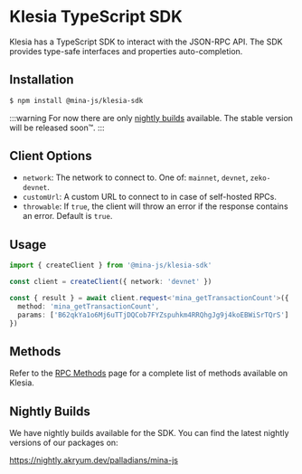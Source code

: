 # Klesia TypeScript SDK

Klesia has a TypeScript SDK to interact with the JSON-RPC API. The SDK provides type-safe interfaces and properties auto-completion.

## Installation

```bash
$ npm install @mina-js/klesia-sdk
```

:::warning
For now there are only [nightly builds](/klesia/sdk#nightly-builds) available. The stable version will be released soon™️.
:::

## Client Options

- `network`: The network to connect to. One of: `mainnet`, `devnet`, `zeko-devnet`.
- `customUrl`: A custom URL to connect to in case of self-hosted RPCs.
- `throwable`: If `true`, the client will throw an error if the response contains an error. Default is `true`.

## Usage

```typescript twoslash
import { createClient } from '@mina-js/klesia-sdk'

const client = createClient({ network: 'devnet' })

const { result } = await client.request<'mina_getTransactionCount'>({
  method: 'mina_getTransactionCount',
  params: ['B62qkYa1o6Mj6uTTjDQCob7FYZspuhkm4RRQhgJg9j4koEBWiSrTQrS']
})
```

## Methods

Refer to the [RPC Methods](/klesia/rpc#rpc-methods) page for a complete list of methods available on Klesia.

## Nightly Builds

We have nightly builds available for the SDK. You can find the latest nightly versions of our packages on:

https://nightly.akryum.dev/palladians/mina-js
